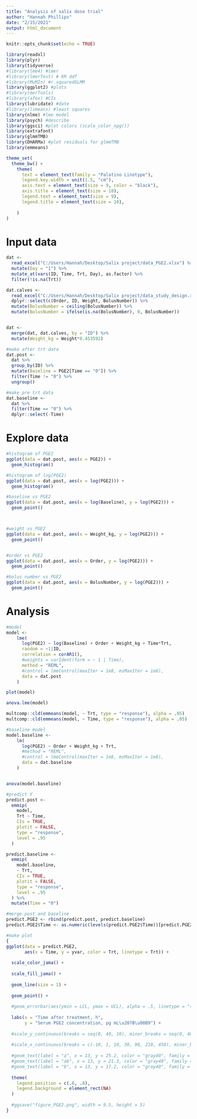 ```yaml
---
title: "Analysis of salix dose trial"
author: "Hannah Phillips"
date: "2/15/2021"
output: html_document
---
```


```r
knitr::opts_chunk$set(echo = TRUE)
```

```r
library(readxl)
library(plyr)
library(tidyverse)
#library(lme4) #lmer
#library(lmerTest) # KR ddf
#library(MuMIn) #r.squaredGLMM
library(ggplot2) #plots
#library(merTools)
#library(afex) #CIs
library(lubridate) #date
#library(lsmeans) #least squares
library(nlme) #lme model
library(psych) #describe
library(ggsci) #plot colors (scale_color_npg())
library(extrafont)
library(glmmTMB)
library(DHARMa) #plot residuals for glmmTMB
library(emmeans)

theme_set(
  theme_bw() +
    theme(
      text = element_text(family = "Palatino Linotype"),
      legend.key.width = unit(1.5, "cm"),
      axis.text = element_text(size = 9, color = "black"),
      axis.title = element_text(size = 10),
      legend.text = element_text(size = 9),
      legend.title = element_text(size = 10),
      
    )
)
```

# Input data
```r
dat <- 
  read_excel("C:/Users/Hannah/Desktop/Salix project/data_PGE2.xlsx") %>%
  mutate(Day = "1") %>%
  mutate_at(vars(ID, Time, Trt, Day), as.factor) %>%
  filter(!is.na(Trt))

dat.calves <- 
  read_excel("C:/Users/Hannah/Desktop/Salix project/data_study_design.xlsx", sheet = "Monday Dec 21 220") %>%
  dplyr::select(c(Order, ID, Weight, BolusNumber)) %>%
  mutate(BolusNumber = ceiling(BolusNumber)) %>%
  mutate(BolusNumber = ifelse(is.na(BolusNumber), 0, BolusNumber))


dat <- 
  merge(dat, dat.calves, by = "ID") %>%
  mutate(Weight_kg = Weight*0.453592)

#make after trt data
dat.post <-
  dat %>%
  group_by(ID) %>%
  mutate(Baseline = PGE2[Time == "0"]) %>%
  filter(Time != "0") %>%
  ungroup()

#make pre trt data
dat.baseline <-   
  dat %>%
  filter(Time == "0") %>%
  dplyr::select(-Time)

```

# Explore data
```r
#histogram of PGE2
ggplot(data = dat.post, aes(x = PGE2)) + 
  geom_histogram()

#histogram of log(PGE2)
ggplot(data = dat.post, aes(x = log(PGE2))) + 
  geom_histogram()

#baseline vs PGE2
ggplot(data = dat.post, aes(x = log(Baseline), y = log(PGE2))) + 
  geom_point() 



#weight vs PGE2
ggplot(data = dat.post, aes(x = Weight_kg, y = log(PGE2))) + 
  geom_point() 


#order vs PGE2
ggplot(data = dat.post, aes(x = Order, y = log(PGE2))) + 
  geom_point() 

#bolus number vs PGE2
ggplot(data = dat.post, aes(x = BolusNumber, y = log(PGE2))) + 
  geom_point() 
```

# Analysis
```r
#model 
model <- 
    lme(
      log(PGE2) ~ log(Baseline) + Order + Weight_kg + Time*Trt, 
      random = ~1|ID, 
      correlation = corAR1(),
      #weights = varIdent(form = ~ 1 | Time),
      method = "REML",
      #control = lmeControl(maxIter = 1e8, msMaxIter = 1e8),
      data = dat.post
    )

plot(model)

anova.lme(model)

multcomp::cld(emmeans(model, ~ Trt, type = "response"), alpha = .05)
multcomp::cld(emmeans(model, ~ Time, type = "response"), alpha = .05)

#baseline model
model.baseline <- 
    lm(
      log(PGE2) ~ Order + Weight_kg + Trt, 
      #method = "REML",
      #control = lmeControl(maxIter = 1e8, msMaxIter = 1e8),
      data = dat.baseline
    )


anova(model.baseline)

#predict Y
predict.post <- 
  emmip(
    model, 
    Trt ~ Time,
    CIs = TRUE, 
    plotit = FALSE, 
    type = "response",
    level = .95
  )

predict.baseline <- 
  emmip(
    model.baseline, 
    ~ Trt,
    CIs = TRUE, 
    plotit = FALSE, 
    type = "response",
    level = .95
  ) %>%
  mutate(Time = "0")

#merge post and baseline
predict.PGE2 <- rbind(predict.post, predict.baseline)
predict.PGE2$Time <- as.numeric(levels(predict.PGE2$Time))[predict.PGE2$Time]

#make plot
{
ggplot(data = predict.PGE2, 
       aes(x = Time, y = yvar, color = Trt, linetype = Trt)) + 
  
  scale_color_jama() +
  
  scale_fill_jama() +
  
  geom_line(size = 1) + 
    
  geom_point() +
  
  #geom_errorbar(aes(ymin = LCL, ymax = UCL), alpha = .5, linetype = "solid") +
  
  labs(x = "Time after treatment, h", 
       y = "Serum PGE2 concentration, pg mL\u207B\u00B9") +
  
  #scale_y_continuous(breaks = seq(0, 40, 10), minor_breaks = seq(0, 40, 5), limits = c(0, NA), expand = c(0, 0.1)) +
  
  #scale_x_continuous(breaks = c(-10, 1, 10, 30, 90, 210, 450), minor_breaks = NULL, expand = c(0,0)) +
  
  #geom_text(label = "a", x = 13, y = 25.2, color = "gray40", family = "Times New Roman", size = 5, hjust = 0) + 
  #geom_text(label = "ab", x = 13, y = 21.3, color = "gray40", family = "Times New Roman", size = 5, hjust = 0) +
  #geom_text(label = "b", x = 13, y = 17.2, color = "gray40", family = "Times New Roman", size = 5, hjust = 0) +
  
  theme(
    legend.position = c(.8, .8),
    legend.background = element_rect(NA)
  ) 
  
  #ggsave("figure_PGE2.png", width = 9.5, height = 5)
}
```

